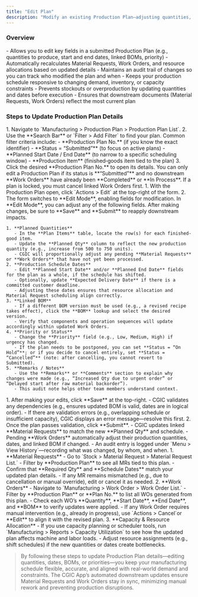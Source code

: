 ```yaml
---
title: "Edit Plan"
description: "Modify an existing Production Plan—adjusting quantities, dates, or planned BOMs—to ensure your manufacturing schedule stays aligned with demand and resource availability in the CGIC App."
---
```


### Overview

<CardGroup cols={1}>
  <Card title="What it does" icon="sparkles" iconType="duotone">
    - Allows you to edit key fields in a submitted Production Plan (e.g., quantities to produce, start and end dates, linked BOMs, priority)
    - Automatically recalculates Material Requests, Work Orders, and resource allocations based on updated details
    - Maintains an audit trail of changes so you can track who modified the plan and when
  </Card>
  <Card title="Why it matters" icon="sparkles" iconType="duotone">
    - Keeps your production schedule responsive to changing demand, inventory, or capacity constraints
    - Prevents stockouts or overproduction by updating quantities and dates before execution
    - Ensures that downstream documents (Material Requests, Work Orders) reflect the most current plan
  </Card>
</CardGroup>

### Steps to Update Production Plan Details

<Steps>
  <Step title="Locate the Production Plan">
    1. Navigate to `Manufacturing > Production Plan > Production Plan List`.
    2. Use the **Search Bar** or `Filter > Add Filter` to find your plan. Common filter criteria include:
       - **Production Plan No.** (if you know the exact identifier)
       - **Status = “Submitted”** (to focus on active plans)
       - **Planned Start Date / End Date** (to narrow to a specific scheduling window)
       - **Production Item** (finished‐goods item tied to the plan)
    3. Click the desired **Production Plan No.** to open its details.
  </Step>
  <Step title="Enter Edit Mode">
    <Warning>
      You can only edit a Production Plan if its status is **“Submitted”** and no downstream **Work Orders** have already been **Completed** or **In Process**. If a plan is locked, you must cancel linked Work Orders first.
    </Warning>
    1. With the Production Plan open, click `Actions > Edit` at the top-right of the form.
    2. The form switches to **Edit Mode**, enabling fields for modification.
  </Step>
  <Step title="Modify Key Fields">
    In **Edit Mode**, you can adjust any of the following fields. After making changes, be sure to **Save** and **Submit** to reapply downstream impacts.

    1. **Planned Quantities**
       - In the **Plan Items** table, locate the row(s) for each finished‐good item.
       - Update the **Planned Qty** column to reflect the new production quantity (e.g., increase from 500 to 750 units).
       - CGIC will proportionally adjust any pending **Material Requests** or **Work Orders** that have not yet been processed.
    2. **Production Schedule Dates**
       - Edit **Planned Start Date** and/or **Planned End Date** fields for the plan as a whole, if the schedule has shifted.
       - Optionally, update **Expected Delivery Date** if there is a committed customer deadline.
       - Adjusting these dates ensures that resource allocation and Material Request scheduling align correctly.
    3. **Linked BOM**
       - If a different BOM version must be used (e.g., a revised recipe takes effect), click the **BOM** lookup and select the desired version.
       - Verify that components and operation sequences will update accordingly within updated Work Orders.
    4. **Priority or Status**
       - Change the **Priority** field (e.g., Low, Medium, High) if urgency has changed.
       - If the plan needs to be postponed, you can set **Status = “On Hold”**; or if you decide to cancel entirely, set **Status = “Cancelled”** (note: after cancelling, you cannot revert to Submitted).
    5. **Remarks / Notes**
       - Use the **Remarks** or **Comments** section to explain why changes were made (e.g., “Increased Qty due to urgent order” or “Delayed start after raw material backorder”).
       - This audit note helps other team members understand context.
  </Step>
  <Step title="Save and Re-Submit the Plan">
    1. After making your edits, click **Save** at the top-right.
       - CGIC validates any dependencies (e.g., ensures updated BOM is valid, dates are in logical order).
       - If there are validation errors (e.g., overlapping schedule or insufficient capacity), CGIC displays an error message—resolve this first.
    2. Once the plan passes validation, click **Submit**.
       - CGIC updates linked **Material Requests** to match the new **Planned Qty** and schedule.
       - Pending **Work Orders** automatically adjust their production quantities, dates, and linked BOM if changed.
       - An audit entry is logged under `Menu > View History`—recording what was changed, by whom, and when.
  </Step>
  <Step title="Verify Downstream Adjustments">
    1. **Material Requests**
       - Go to `Stock > Material Request > Material Request List.`
       - Filter by **Production Plan** to see all MRs tied to this plan.
       - Confirm that **Required Qty** and **Schedule Dates** match your updated plan details.
       - If any MR remains mismatched (e.g., due to cancellation or manual override), edit or cancel it as needed.
    2. **Work Orders**
       - Navigate to `Manufacturing > Work Order > Work Order List.`
       - Filter by **Production Plan** or **Plan No.** to list all WOs generated from this plan.
       - Check each WO’s **Quantity**, **Start Date**, **End Date**, and **BOM** to verify updates were applied.
       - If any Work Order requires manual intervention (e.g., already in progress), use `Actions > Cancel`or **Edit** to align it with the revised plan.
    3. **Capacity & Resource Allocation**
       - If you use capacity planning or scheduler tools, run `Manufacturing > Reports > Capacity Utilization` to see how the updated plan affects machine and labor loads.
       - Adjust resource assignments (e.g., shift schedules) if the new quantities or dates create bottlenecks.
  </Step>
</Steps>

> By following these steps to update Production Plan details—editing quantities, dates, BOMs, or priorities—you keep your manufacturing schedule flexible, accurate, and aligned with real-world demand and constraints. The CGIC App’s automated downstream updates ensure Material Requests and Work Orders stay in sync, minimizing manual rework and preventing production disruptions.